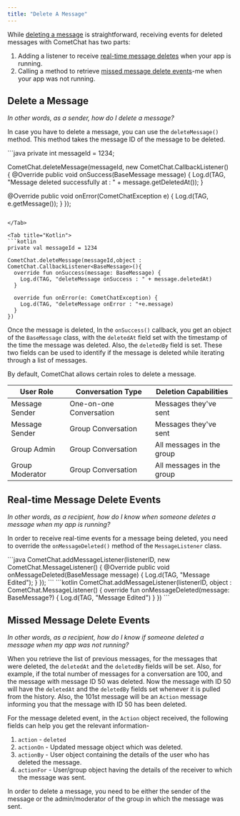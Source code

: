 ```yaml
---
title: "Delete A Message"
---
```




While [deleting a message](/docs/sdk/android/delete-message#delete-a-message) is straightforward, receiving events for deleted messages with CometChat has two parts:

1. Adding a listener to receive [real-time message deletes](/docs/sdk/android/delete-message#real-time-message-delete-events) when your app is running.
2. Calling a method to retrieve [missed message delete events](/docs/sdk/android/delete-message#missed-message-delete-events)-me when your app was not running.

## Delete a Message

*In other words, as a sender, how do I delete a message?*

In case you have to delete a message, you can use the `deleteMessage()` method. This method takes the message ID of the message to be deleted.

<Tabs>
<Tab title="Java">
```java
private int messageId = 1234;

CometChat.deleteMessage(messageId, new CometChat.CallbackListener<BaseMessage>() {
  @Override
  public void onSuccess(BaseMessage message) {
    Log.d(TAG, "Message deleted successfully at : " + message.getDeletedAt());
  }

  @Override
  public void onError(CometChatException e) {
    Log.d(TAG, e.getMessage());
  }
});
```

</Tab>

<Tab title="Kotlin">
```kotlin
private val messageId = 1234

CometChat.deleteMessage(messageId,object : CometChat.CallbackListener<BaseMessage>(){
  override fun onSuccess(message: BaseMessage) {
    Log.d(TAG, "deleteMessage onSuccess : " + message.deletedAt)
  }

  override fun onError(e: CometChatException) {
    Log.d(TAG, "deleteMessage onError : "+e.message)
  }
})
```

</Tab>

</Tabs>

Once the message is deleted, In the `onSuccess()` callback, you get an object of the `BaseMessage` class, with the `deletedAt` field set with the timestamp of the time the message was deleted. Also, the `deletedBy` field is set. These two fields can be used to identify if the message is deleted while iterating through a list of messages.

By default, CometChat allows certain roles to delete a message.

| User Role       | Conversation Type       | Deletion Capabilities     |
| --------------- | ----------------------- | ------------------------- |
| Message Sender  | One-on-one Conversation | Messages they've sent     |
| Message Sender  | Group Conversation      | Messages they've sent     |
| Group Admin     | Group Conversation      | All messages in the group |
| Group Moderator | Group Conversation      | All messages in the group |

## Real-time Message Delete Events

*In other words, as a recipient, how do I know when someone deletes a message when my app is running?*

In order to receive real-time events for a message being deleted, you need to override the `onMessageDeleted()` method of the `MessageListener` class.

<Tabs>
<Tab title="Java">
```java
CometChat.addMessageListener(listenerID, new CometChat.MessageListener() {
  @Override
  public void onMessageDeleted(BaseMessage message) {
    Log.d(TAG, "Message Edited");
  }
});
```

</Tab>

<Tab title="Kotlin">
```kotlin
CometChat.addMessageListener(listenerID, object : CometChat.MessageListener() {
  override fun onMessageDeleted(message: BaseMessage?) {
    Log.d(TAG, "Message Edited")
  }
})
```

</Tab>

</Tabs>

## Missed Message Delete Events

*In other words, as a recipient, how do I know if someone deleted a message when my app was not running?*

When you retrieve the list of previous messages, for the messages that were deleted, the `deletedAt` and the `deletedBy` fields will be set. Also, for example, if the total number of messages for a conversation are 100, and the message with message ID 50 was deleted. Now the message with ID 50 will have the `deletedAt` and the `deletedBy` fields set whenever it is pulled from the history. Also, the 101st message will be an `Action` message informing you that the message with ID 50 has been deleted.

For the message deleted event, in the `Action` object received, the following fields can help you get the relevant information-

1. `action` - `deleted`
2. `actionOn` - Updated message object which was deleted.
3. `actionBy` - User object containing the details of the user who has deleted the message.
4. `actionFor` - User/group object having the details of the receiver to which the message was sent.

<Note>

In order to delete a message, you need to be either the sender of the message or the admin/moderator of the group in which the message was sent.

</Note>
